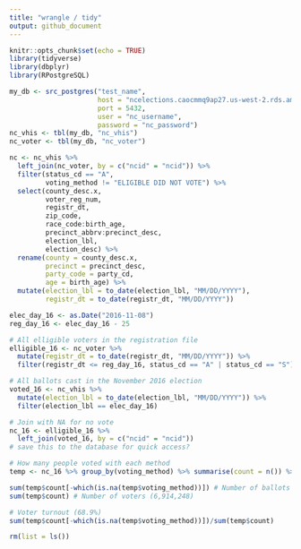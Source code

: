 ```yaml
---
title: "wrangle / tidy"
output: github_document
---
```


```r
knitr::opts_chunk$set(echo = TRUE)
library(tidyverse)
library(dbplyr)
library(RPostgreSQL)

my_db <- src_postgres("test_name",
                      host = "ncelections.caocmmq9ap27.us-west-2.rds.amazonaws.com", 
                      port = 5432,
                      user = "nc_username",
                      password = "nc_password")
nc_vhis <- tbl(my_db, "nc_vhis")
nc_voter <- tbl(my_db, "nc_voter")
```

```r
nc <- nc_vhis %>%
  left_join(nc_voter, by = c("ncid" = "ncid")) %>%
  filter(status_cd == "A",
         voting_method != "ELIGIBLE DID NOT VOTE") %>%
  select(county_desc.x,
         voter_reg_num,
         registr_dt,
         zip_code,
         race_code:birth_age,
         precinct_abbrv:precinct_desc,
         election_lbl,
         election_desc) %>%
  rename(county = county_desc.x,
         precinct = precinct_desc,
         party_code = party_cd,
         age = birth_age) %>%
  mutate(election_lbl = to_date(election_lbl, "MM/DD/YYYY"),
         registr_dt = to_date(registr_dt, "MM/DD/YYYY"))
```

```r
elec_day_16 <- as.Date("2016-11-08")
reg_day_16 <- elec_day_16 - 25

# All elligible voters in the registration file
elligible_16 <- nc_voter %>%
  mutate(registr_dt = to_date(registr_dt, "MM/DD/YYYY")) %>% 
  filter(registr_dt <= reg_day_16, status_cd == "A" | status_cd == "S")

# All ballots cast in the November 2016 election
voted_16 <- nc_vhis %>% 
  mutate(election_lbl = to_date(election_lbl, "MM/DD/YYYY")) %>% 
  filter(election_lbl == elec_day_16)

# Join with NA for no vote
nc_16 <- elligible_16 %>% 
  left_join(voted_16, by = c("ncid" = "ncid"))
# save this to the database for quick access?

# How many people voted with each method
temp <- nc_16 %>% group_by(voting_method) %>% summarise(count = n()) %>% collect()

sum(temp$count[-which(is.na(temp$voting_method))]) # Number of ballots (4,769,640)
sum(temp$count) # Number of voters (6,914,248)

# Voter turnout (68.9%)
sum(temp$count[-which(is.na(temp$voting_method))])/sum(temp$count) 
```

```r
rm(list = ls())
```
